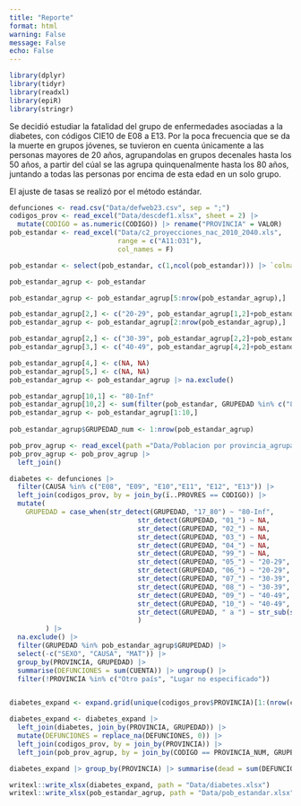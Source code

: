 ```yaml
---
title: "Reporte"
format: html
warning: False
message: False
echo: False
---
```



```r
library(dplyr)
library(tidyr)
library(readxl)
library(epiR)
library(stringr)
```

Se decidió estudiar la fatalidad del grupo de enfermedades asociadas a la diabetes, con códigos CIE10 de E08 a E13. Por la poca frecuencia que se da la muerte en grupos jóvenes, se tuvieron en cuenta únicamente a las personas mayores de 20 años, agrupandolas en grupos decenales hasta los 50 años, a partir del cúal se las agrupa quinquenalmente hasta los 80 años, juntando a todas las personas por encima de esta edad en un solo grupo.

El ajuste de tasas se realizó por el método estándar.

```r
defunciones <- read.csv("Data/defweb23.csv", sep = ";")
codigos_prov <- read_excel("Data/descdef1.xlsx", sheet = 2) |> 
  mutate(CODIGO = as.numeric(CODIGO)) |> rename("PROVINCIA" = VALOR)
pob_estandar <- read_excel("Data/c2_proyecciones_nac_2010_2040.xls", 
                           range = c("A11:O31"), 
                           col_names = F)

pob_estandar <- select(pob_estandar, c(1,ncol(pob_estandar))) |> `colnames<-`(c("GRUPEDAD", "POBLACION")) 

pob_estandar_agrup <- pob_estandar

pob_estandar_agrup <- pob_estandar_agrup[5:nrow(pob_estandar_agrup),]

pob_estandar_agrup[2,] <- c("20-29", pob_estandar_agrup[1,2]+pob_estandar_agrup[2,2])
pob_estandar_agrup <- pob_estandar_agrup[2:nrow(pob_estandar_agrup),]

pob_estandar_agrup[2,] <- c("30-39", pob_estandar_agrup[2,2]+pob_estandar_agrup[3,2])
pob_estandar_agrup[3,] <- c("40-49", pob_estandar_agrup[4,2]+pob_estandar_agrup[5,2])

pob_estandar_agrup[4,] <- c(NA, NA)
pob_estandar_agrup[5,] <- c(NA, NA)
pob_estandar_agrup <- pob_estandar_agrup |> na.exclude()

pob_estandar_agrup[10,1] <- "80-Inf"
pob_estandar_agrup[10,2] <- sum(filter(pob_estandar, GRUPEDAD %in% c("80-84", "85-89", "90-94", "95-99", "100 y más"))$POBLACION)
pob_estandar_agrup <- pob_estandar_agrup[1:10,]
  
pob_estandar_agrup$GRUPEDAD_num <- 1:nrow(pob_estandar_agrup)

```

```r
pob_prov_agrup <- read_excel(path ="Data/Poblacion por provincia_agrupado.xlsx")
pob_prov_agrup <- pob_prov_agrup |> 
  left_join()
```


```r
diabetes <- defunciones |> 
  filter(CAUSA %in% c("E08", "E09", "E10","E11", "E12", "E13")) |> 
  left_join(codigos_prov, by = join_by(ï..PROVRES == CODIGO)) |> 
  mutate(
    GRUPEDAD = case_when(str_detect(GRUPEDAD, "17_80") ~ "80-Inf",
                                str_detect(GRUPEDAD, "01_") ~ NA,
                                str_detect(GRUPEDAD, "02_") ~ NA,
                                str_detect(GRUPEDAD, "03_") ~ NA,
                                str_detect(GRUPEDAD, "04_") ~ NA,
                                str_detect(GRUPEDAD, "99_") ~ NA,
                                str_detect(GRUPEDAD, "05_") ~ "20-29",
                                str_detect(GRUPEDAD, "06_") ~ "20-29",
                                str_detect(GRUPEDAD, "07_") ~ "30-39",
                                str_detect(GRUPEDAD, "08_") ~ "30-39",
                                str_detect(GRUPEDAD, "09_") ~ "40-49",
                                str_detect(GRUPEDAD, "10_") ~ "40-49",
                                str_detect(GRUPEDAD, " a ") ~ str_sub(str_replace(GRUPEDAD, " a ", "-"), start = 4)
                                )
         ) |> 
  na.exclude() |> 
  filter(GRUPEDAD %in% pob_estandar_agrup$GRUPEDAD) |> 
  select(-c("SEXO", "CAUSA", "MAT")) |> 
  group_by(PROVINCIA, GRUPEDAD) |> 
  summarise(DEFUNCIONES = sum(CUENTA)) |> ungroup() |> 
  filter(!PROVINCIA %in% c("Otro país", "Lugar no especificado"))


diabetes_expand <- expand.grid(unique(codigos_prov$PROVINCIA)[1:(nrow(codigos_prov)-2)], unique(pob_estandar_agrup$GRUPEDAD)) |> `colnames<-`(c("PROVINCIA", "GRUPEDAD")) |> left_join(pob_estandar_agrup, by = join_by(GRUPEDAD == GRUPEDAD)) |> select(-POBLACION)

diabetes_expand <- diabetes_expand |> 
  left_join(diabetes, join_by(PROVINCIA, GRUPEDAD)) |> 
  mutate(DEFUNCIONES = replace_na(DEFUNCIONES, 0)) |> 
  left_join(codigos_prov, by = join_by(PROVINCIA)) |> 
  left_join(pob_prov_agrup, by = join_by(CODIGO == PROVINCIA_NUM, GRUPEDAD))

diabetes_expand |> group_by(PROVINCIA) |> summarise(dead = sum(DEFUNCIONES))

```

```r

writexl::write_xlsx(diabetes_expand, path = "Data/diabetes.xlsx")
writexl::write_xlsx(pob_estandar_agrup, path = "Data/pob_estandar.xlsx")


```

